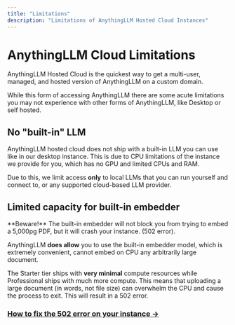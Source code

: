 ```yaml
---
title: "Limitations"
description: "Limitations of AnythingLLM Hosted Cloud Instances"
---
```


# AnythingLLM Cloud Limitations

AnythingLLM Hosted Cloud is the quickest way to get a multi-user, managed, and hosted version of AnythingLLM on a custom domain.

While this form of accessing AnythingLLM there are some acute limitations you may not experience with other forms of AnythingLLM, like Desktop or self hosted.

## No "built-in" LLM

AnythingLLM hosted cloud does not ship with a built-in LLM you can use like in our desktop instance. This is due to CPU limitations of the instance we provide for you, which has no GPU and limited CPUs and RAM.

Due to this, we limit access **only** to local LLMs that you can run yourself and connect to, or any supported cloud-based LLM provider.

## Limited capacity for built-in embedder


<Callout type="error" emoji="️‼️">
  **Beware!**
  The built-in embedder will not block you from trying to embed a 5,000pg PDF, but it will crash your instance. (502 error).
</Callout>


AnythingLLM **does allow** you to use the built-in embedder model, which is extremely convenient, cannot embed on CPU any arbitrarily large document.

The Starter tier ships with **very minimal** compute resources while Professional ships with much more compute. This means that uploading a large document (in words, not file size) can overwhelm the CPU and cause
the process to exit. This will result in a 502 error.


### [How to fix the 502 error on your instance &rarr;](/)
